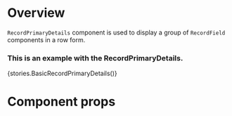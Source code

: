 
<Meta title="Modules/Record/Components/RecordPrimaryDetails" component={RecordPrimaryDetails} />

# Overview

`RecordPrimaryDetails` component is used to display a group of `RecordField` components in a row form.

### This is an example with the RecordPrimaryDetails.

<Preview>
    <Story name="RecordPrimaryDetails">{stories.BasicRecordPrimaryDetails()}</Story>
</Preview>

# Component props

<Props of={RecordPrimaryDetails} />
